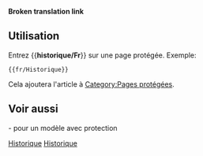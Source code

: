 <noinclude>'''Broken translation link'''{{en/-}}</noinclude>{{fr/Fenêtre de message| type  = protection
| texte = <strong>Note</strong><br>Cet article n'a qu'un but historique, et est donc protégé contre toute modification nouvelle.
}}<includeonly>{{{1|[[Category:en/Protected pages]]}}}</includeonly><noinclude>

==Utilisation==
Entrez <nowiki>{{</nowiki>'''historique/Fr'''<nowiki>}}</nowiki> sur une page protégée. Exemple:
<pre>{{fr/Historique}}</pre>
Cela ajoutera l'article à [[Category/en/Protected pages|Category:Pages protégées]].
==Voir aussi==
{{en/S|Contenu historique/Fr}}- pour un modèle avec protection
[[Category:fr/Modèles|Historique]][[Category:fr/Infobox|Historique]]</noinclude>
